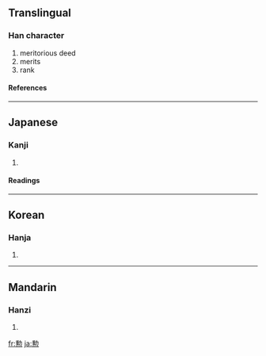 {{see|勛}}

==Translingual==
===Han character===
{{Han char|rn=19|rad=力|as=13|sn=15|four=|canj=竹尸火 (HSF)}}
# meritorious deed
# merits
# rank
====References====
{{Han ref|kx=0149.351|dkj=02463|dj=0337.190|hdz=10381.110|uh=52F2|ud=21234}}
----
==Japanese==
===Kanji===
{{ja-kanji|grade=c|rs=力13}}
# {{defn|Japanese}} 
====Readings====
{{ja-readings|on=[[くん]] (kun)|kun=[[いさお]] (isao)}}
----
==Korean==
===Hanja===
{{ko-hanja|hangeul=훈|rv=hun|mr=hun}}
# {{defn|Korean}}
----
==Mandarin==
===Hanzi===
{{cmn-hanzi|pin=[[xūn]] ([[xun1]])|wg=hsün<sup>1</sup>}}
# {{defn|Mandarin}}

[[fr:勲]]
[[ja:勲]]